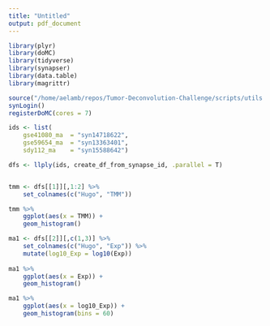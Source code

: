 ```yaml
---
title: "Untitled"
output: pdf_document
---
```


```r
library(plyr)
library(doMC)
library(tidyverse)
library(synapser)
library(data.table)
library(magrittr)

source("/home/aelamb/repos/Tumor-Deconvolution-Challenge/scripts/utils.R")
synLogin()
registerDoMC(cores = 7)

ids <- list(
    gse41080_ma  = "syn14718622",
    gse59654_ma  = "syn13363401",
    sdy112_ma    = "syn15588642")

dfs <- llply(ids, create_df_from_synapse_id, .parallel = T)



```


```r

tmm <- dfs[[1]][,1:2] %>% 
    set_colnames(c("Hugo", "TMM")) 

tmm %>% 
    ggplot(aes(x = TMM)) + 
    geom_histogram() 

ma1 <- dfs[[2]][,c(1,3)] %>% 
    set_colnames(c("Hugo", "Exp")) %>% 
    mutate(log10_Exp = log10(Exp))
    
ma1 %>%  
    ggplot(aes(x = Exp)) + 
    geom_histogram() 

ma1 %>%  
    ggplot(aes(x = log10_Exp)) + 
    geom_histogram(bins = 60) 

``` 

